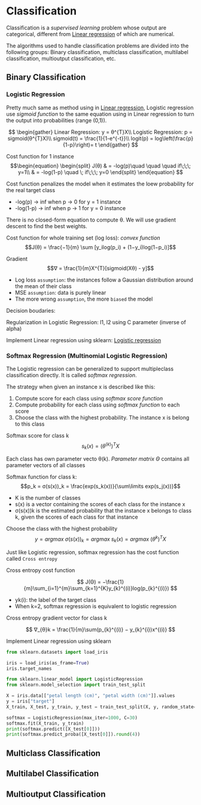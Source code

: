 # Classification {#sec-classification}

Classification is a *supervised learning* problem whose output are categorical, different from [Linear regression](regression.qmd#linear-regression) of which are numerical. 

The algorithms used to handle classification problems are divided into the following groups: Binary classification, multiclass classification, multilabel classification, multioutput classification, etc.


## Binary Classification

### Logistic Regression 

Pretty much same as method using in [Linear regression](regression.qmd#linear-regression), Logistic regression use *sigmoid function* to the same equation using in Linear regression to turn the output into probabilities (range (0,1)).

$$
\begin{gather}
Linear Regression: y = θ^{T}X\\
Logistic Regression: p = sigmoid(θ^{T}X)\\
sigmoid(t) = \frac{1}{1-e^{-t}}\\
logit(p) = log\left(\frac{p}{1-p}\right)= t
\end{gather}
$$

Cost function for 1 instance
$$\begin{equation}
\begin{split}
J(θ) & = -log(p)\quad \quad \quad if\;\;\; y=1\\
 & = -log(1-p) \quad \; if\;\;\;  y=0
\end{split}
\end{equation}
$$

::: {.callout-note}
Cost function penalizes the model when it estimates the loew probability for the real target class

- -log(p) -> inf when p -> 0 for y = 1 instance\
- -log(1-p) -> inf when p -> 1 for y = 0 instance
:::

There is no closed-form equation to compute θ. We will use gradient descent to find the best weights.

Cost function for whole training set (log loss): *convex function*
$$J(θ) = \frac{−1}{m} \sum [y_ilog(p_i) + (1−y_i)log(1−p_i)]$$

Gradient
$$∇ = \frac{1}{m}X^{T}[sigmoid(Xθ) - y]$$

::: {.callout-important}
- Log loss `assumption`: the instances follow a Gaussian distribution around the mean of their class\
- MSE `assumption`: data is purely linear\
- The more wrong `assumption`, the more `biased` the model
:::

Decision boudaries: 


::: {.callout-tip}
Regularization in Logistic Regression: l1, l2 using C parameter (inverse of alpha)
:::

Implement Linear regression using sklearn: [Logistic regression](hands-on-classification.qmd#logistic-regression)


### Softmax Regression (Multinomial Logistic Regression)

The Logistic regression can be generalized to support multipleclass classification directly. It is called *softmax regression*. 

The strategy when given an instance x is described like this:

1. Compute score for each class using *softmax score function*
2. Compute probability for each class using *softmax function* to each score
3. Choose the class with the highest probability. The instance x is belong to this class

Softmax score for class k
$$s_k(x) = (θ^{(k)})^{T}X$$

::: {.callout-note}
Each class has own parameter vecto θ(k). *Parameter matrix Θ* contains all parameter vectors of all classes
:::

Softmax function for class k: 
$$p_k = σ(s(x))_k = \frac{exp(s_k(x))}{\sum\limits exp(s_j(x))}$$

- K is the number of classes\
- s(x) is a vector containing the scores of each class for the instance x\
- σ(s(x))k is the estimated probability that the instance x belongs to class k, given the scores of each class for that instance\

Choose the class with the highest probability
$$y= argmax\; σ(s(x))_k= argmax\;s_k(x) = argmax\; (θ^{k})^{T}X$$

Just like Logistic regression, softmax regression has the cost function called `Cross entropy`

Cross entropy cost function

$$
J(Θ) = −\frac{1}{m}\sum_{i=1}^{m}\sum_{k=1}^{K}y_{k}^{(i)}log(p_{k}^{(i)})
$$

::: {.callout-note}
- yk(i): the label of the target class\
- When k=2, softmax regression is equivalent to logistic regression
:::

Cross entropy gradient vector for class k

$$
∇_{θ}k = \frac{1}{m}\sum(p_{k}^{(i)} − y_{k}^{i})x^{(i)}
$$

Implement Linear regression using sklearn

```python
from sklearn.datasets import load_iris

iris = load_iris(as_frame=True)
iris.target_names
```

```python
from sklearn.linear_model import LogisticRegression
from sklearn.model_selection import train_test_split

X = iris.data[["petal length (cm)", "petal width (cm)"]].values
y = iris["target"]
X_train, X_test, y_train, y_test = train_test_split(X, y, random_state=42)

softmax = LogisticRegression(max_iter=1000, C=30)
softmax.fit(X_train, y_train)
print(softmax.predict([X_test[0]]))
print(softmax.predict_proba([X_test[0]]).round(4))
```


## Multiclass Classification



## Multilabel Classification



## Multioutput Classification



